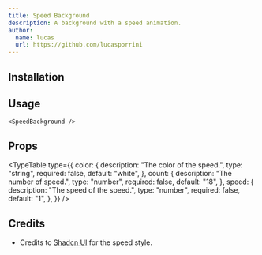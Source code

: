 ```yaml
---
title: Speed Background
description: A background with a speed animation.
author:
  name: lucas
  url: https://github.com/lucasporrini
---
```


<ComponentPreview name="speed-background-demo" />

## Installation

<ComponentInstallation name="speed-background" />

## Usage

```tsx
<SpeedBackground />
```

## Props

<TypeTable
  type={{
    color: {
      description: "The color of the speed.",
      type: "string",
      required: false,
      default: "white",
    },
    count: {
      description: "The number of speed.",
      type: "number",
      required: false,
      default: "18",
    },
    speed: {
      description: "The speed of the speed.",
      type: "number",
      required: false,
      default: "1",
    },
  }}
/>

## Credits

- Credits to [Shadcn UI](https://ui.shadcn.com/docs/components/button) for the speed style.
